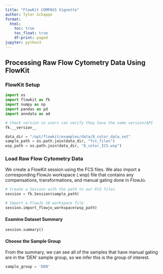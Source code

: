 ```yaml
---
title: "FlowKit COMPASS Vignette"
author: Tyler Schappe
format: 
  html:
    toc: true
    toc_float: true
    df-print: paged
jupyter: python3
---
```


## Processing Raw Flow Cytometry Data Using FlowKit

### FlowKit Setup

```python
import os
import flowkit as fk
import numpy as np
import pandas as pd
import anndata as ad

# Check version so users can verify they have the same version/API
fk.__version__
```


```python
data_dir = "/opt/flowkit/examples/data/8_color_data_set"
sample_path = os.path.join(data_dir, "fcs_files")
wsp_path = os.path.join(data_dir, "8_color_ICS.wsp")
```

### Load Raw Flow Cytometry Data

We create a FlowKit session using the FCS files. We also import a corresponding FlowJo workspace (.wsp) file that contains any compensations, transformations, and manual gating done in FlowJo.

```python
# Create a Session with the path to our FCS files. 
session = fk.Session(sample_path)

# Import a FlowJo 10 workspace file
session.import_flowjo_workspace(wsp_path)
```

#### Examine Dataset Summary

```python
session.summary()
```

#### Choose the Sample Group

From the summary, we can see all of the samples that have manual gating are in the 'DEN' sample group, so we infer this is the group of interest.

```python
sample_group = 'DEN'
```

